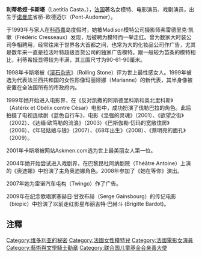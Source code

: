 {{Infobox Model
| name          = 利蒂希娅·卡斯塔
| image         = Laetitia Casta Cannes 2016.jpg
| imagesize     = 
| caption       = 
| birthname     = Laetitia Marie Laure Casta
| birthdate     = {{birth date and age|mf=yes|1978|5|11}}
| location      = {{FRA}}[[諾曼第|諾曼第]]Pont-Audemer
| deathdate     = 
| deathplace    = 
| height        = {{height|m=1.72|wiki=yes}}<ref name=FMD>{{Cite web |url=http://www.fashionmodeldirectory.com/models/Laetitia_Casta |title=FMD profile |accessdate=2009-07-08 |archive-date=2011-09-02 |archive-url=https://web.archive.org/web/20110902234412/http://www.fashionmodeldirectory.com/models/Laetitia_Casta |dead-url=no }}</ref>
| haircolor     = 棕色
| eyecolor      = 藍色
| measurements  = 35-23.5-35.5 <br />(EU) 89-59.5-90 
| weight        = {{convert|125.4|lb|kg|0|abbr=on}}
| dress size    = (US) 6<br />([[Europe|EU]]) 36
| shoesize      = (US) 7<br />([[Europe|EU]]) 38
| homepage      = 
| spouse        = {{marriage|[[路易·卡黑|路易·卡黑]]|2017}}
| children = Sahteene Sednaoui<br>Orlando Accorsi<br>Athena Accorsi
}}
'''利蒂希娅·卡斯塔'''（Laetitia Casta，{{bd|1978年|5月11日|}}），[[法国|法国]]著名女模特、电影演员、戏剧演员，出生于[[诺曼底|诺曼底]]省桥-欧德迈尔（Pont-Audemer）。

于1993年与家人在[[科西嘉|科西嘉]]岛度假时，她被Madison模特公司摄影师弗雷德里克·凯嗽（Frédéric Cresseaux）发现，后被聘为模特而一举走红。曾为数家大时装公司争相聘用，经常往来于世界各大首都之间，也常为大的化妆品公司作广告，尤其是数年来一直是拉法叶特超级百货公司的独家广告模特。跟一般较为苗条的模特相比，利蒂希娅显得较为丰满，其三围尺寸为90-61-90厘米。

1998年卡斯塔被《[[滚石杂志|滚石杂志]]》（Rolling Stone）评为世上最性感女人。1999年被选为代表法兰西共和国的女性形像玛丽娅娜（Marianne）的新代表，其半身像被安置在全法国所有的市政府内。

1999年她开始进入电影界，在《反对凯撒的阿斯德里科斯和奥北里科斯》（Astérix et Obélix contre César）电影中，成功扮演了伐勒巴拉的角色。此后拍摄了电视连续剧《蓝色自行车》，电影《坚强的灵魂》（2001）、《欲望之街》（2002）、《达缅·欧笃勒的流浪》（2003）《巴斯伽勒·忉玛的宽敞住房》（2006）、《年轻姑娘与狼》（2007）、《68年出生》（2008）、《蔡明亮的面孔》（2009）。

2001年卡斯塔被网站Askmen.com选为世上最美丽女人第一位。

2004年她开始尝试进入戏剧界，在巴黎昂杜阿纳剧院（Théâtre Antoine）上演的《奥迪娜》中扮演了主角奥迪娜角色。2008年参加了《她在等你》演出。

2007年她为雷诺汽车屯构（Twingo）作了广告。

2009年在纪念歌唱家塞赫日·甘孜布赫（Serge Gainsbourg）的传记电影（biopic）中扮演了以前走红影星布丽吉特·巴赫斗 (Brigitte Bardot)。

== 注釋 ==
{{reflist}}
{{Commons category|Laetitia Casta}}

{{Victoria's Secret Angels}}
{{Authority control}}

{{DEFAULTSORT:Casta, Laetitia}}
[[Category:维多利亚的秘密|Category:维多利亚的秘密]]
[[Category:法國女性模特兒|Category:法國女性模特兒]]
[[Category:法國電影女演員|Category:法國電影女演員]]
[[Category:藝術與文學騎士勳章|Category:藝術與文學騎士勳章]]
[[Category:联合国儿童基金会亲善大使|Category:联合国儿童基金会亲善大使]]